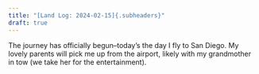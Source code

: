 ```yaml
---
title: "[Land Log: 2024-02-15]{.subheaders}"
draft: true
---
```


::: {.div .bodyfont}
The journey has officially begun--today's the day I fly to San Diego. My lovely parents will pick me up from the airport, likely with my grandmother in tow (we take her for the entertainment). 

:::
